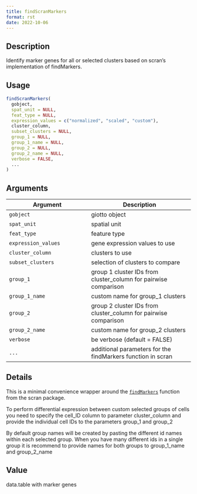 ```yaml
--- 
title: findScranMarkers 
format: rst 
date: 2022-10-06 
--- 
```


## Description

Identify marker genes for all or selected clusters based on scran's implementation of findMarkers.


## Usage

```r
findScranMarkers(
  gobject,
  spat_unit = NULL,
  feat_type = NULL,
  expression_values = c("normalized", "scaled", "custom"),
  cluster_column,
  subset_clusters = NULL,
  group_1 = NULL,
  group_1_name = NULL,
  group_2 = NULL,
  group_2_name = NULL,
  verbose = FALSE,
  ...
)
```


## Arguments

Argument      |Description
------------- |----------------
`gobject`     |     giotto object
`spat_unit`     |     spatial unit
`feat_type`     |     feature type
`expression_values`     |     gene expression values to use
`cluster_column`     |     clusters to use
`subset_clusters`     |     selection of clusters to compare
`group_1`     |     group 1 cluster IDs from cluster_column for pairwise comparison
`group_1_name`     |     custom name for group_1 clusters
`group_2`     |     group 2 cluster IDs from cluster_column for pairwise comparison
`group_2_name`     |     custom name for group_2 clusters
`verbose`     |     be verbose (default = FALSE)
`...`     |     additional parameters for the findMarkers function in scran


## Details

This is a minimal convenience wrapper around
 the [`findMarkers`](#findmarkers) function from the scran package.
 
 To perform differential expression between custom selected groups of cells
 you need to specify the cell_ID column to parameter cluster_column 
 and provide the individual cell IDs to the parameters group_1 and group_2 
 
 By default group names will be created by pasting the different id names within each selected group.
 When you have many different ids in a single group
 it is recommend to provide names for both groups to group_1_name and group_2_name


## Value

data.table with marker genes



